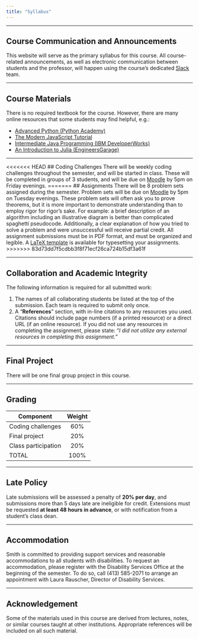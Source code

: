 ```yaml
---
title: "Syllabus"
---
```

<hr>

## Course Communication and Announcements
This website will serve as the primary syllabus for this course. All course-related announcements, as well as electronic communication between students and the professor, will happen using the course's dedicated [Slack](https://csc220-s18.slack.com) team.

<hr>
## Course Materials
There is no required textbook for the course. However, there are many online resources that some students may find helpful, e.g.:

- [Advanced Python (Python Academy)](http://www.python-academy.com/courses/specialtopics/python_course_advanced.html)
-	[The Modern JavaScript Tutorial](https://javascript.info/)
- [Intermediate Java Programming (IBM DeveloperWorks)](https://www.ibm.com/developerworks/java/tutorials/j-intermed/j-intermed.html)
- [An Introduction to Julia (EngineersGarage)](https://www.engineersgarage.com/guest-posts/overview-julia-high-performance-scientific-computation-language)

<hr>
<<<<<<< HEAD
## Coding Challenges
There will be weekly coding challenges throughout the semester, and will be started in class. These will be completed in groups of 3 students, and will be due on [Moodle](https://moodle.smith.edu/course/view.php?id=27778) by 5pm on Friday evenings. 
=======
## Assignments
There will be 8 problem sets assigned during the semester. Problem sets will be due on [Moodle](https://moodle.smith.edu/course/view.php?id=27776) by 5pm on Tuesday evenings. These problem sets will often ask you to prove theorems, but it is more important to demonstrate understanding than to employ rigor for rigor's sake. For example: a brief description of an algorithm including an illustrative diagram is better than complicated spaghetti pseudocode. Additionally, a clear explanation of how you tried to solve a problem and were unsuccessful will receive partial credit. All assignment submissions must be in PDF format, and must be organized and legible. A [LaTeX template](https://moodle.smith.edu/mod/resource/view.php?id=285193) is available for typesetting your assignments.
>>>>>>> 83d73dd7f5cdbb3f8f71ecf26ca724b15df3a61f

<hr>
## Collaboration and Academic Integrity
The following information is required for all submitted work:

1.	The names of all collaborating students be listed at the top of the submission. Each team is required to submit only once.
2. A "**References**" section, with in-line citations to any resources you used. Citations should include page numbers (if a printed resource) or a direct URL (if an online resource). If you did not use any resources in completing the assignment, please state: "*I did not utilize any external resources in completing this assignment.*"

<hr>
## Final Project
There will be one final group project in this course.

<hr>
## Grading	
| **Component**        | **Weight**  |
| ------------------- |:---:|
| Coding challenges   | 60% | 
| Final project	      | 20% | 
| Class participation	| 20% |
| TOTAL               | 100%|

<hr>
## Late Policy
Late submissions will be assessed a penalty of **20% per day**, and submissions more than 5 days late are ineligible for credit. Extensions must be requested **at least 48 hours in advance**, or with notification from a student's class dean.

<hr>
## Accommodation
Smith is committed to providing support services and reasonable accommodations to all students with disabilities. To request an accommodation, please register with the Disability Services Office at the beginning of the semester. To do so, call (413) 585-2071 to arrange an appointment with Laura Rauscher, Director of Disability Services. 

<hr>
## Acknowledgement
Some of the materials used in this course are derived from lectures, notes, or similar courses taught at other institutions. Appropriate references will be included on all such material.

